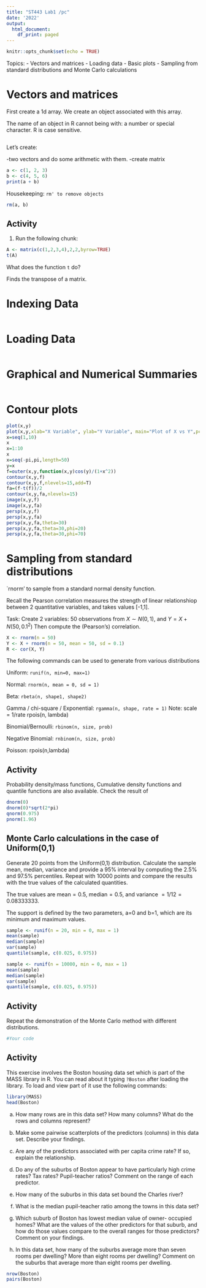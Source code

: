 ```yaml
---
title: "ST443 Lab1 /pc"
date: '2022'
output:
  html_document:
    df_print: paged
---
```


```r
knitr::opts_chunk$set(echo = TRUE)
```

Topics:
- Vectors and matrices
- Loading data
- Basic plots
- Sampling from standard distributions and Monte Carlo calculations


# Vectors and matrices

First create a 1d array.
We create an object associated with this array.

The name of an object in R cannot being with: a number or special character. R is case sensitive.


```r
```
Let's create:

-two vectors and do some arithmetic with them.
-create matrix


```r
a <- c(1, 2, 3)
b <- c(4, 5, 6)
print(a + b)
```

Housekeeping: `rm' to remove objects`

```r
rm(a, b)
```

## Activity

1. Run the following chunk:

```r

A <- matrix(c(1,2,3,4),2,2,byrow=TRUE)
t(A) 
```

What does the function `t` do?

Finds the transpose of a matrix.

# Indexing Data
```r

```


# Loading Data
```r

```



# Graphical and Numerical Summaries



```r

```


# Contour plots
```r
plot(x,y)
plot(x,y,xlab="X Variable", ylab="Y Variable", main="Plot of X vs Y",pch=20)
x=seq(1,10)
x
x=1:10
x
x=seq(-pi,pi,length=50)
y=x
f=outer(x,y,function(x,y)cos(y)/(1+x^2))
contour(x,y,f)
contour(x,y,f,nlevels=15,add=T)
fa=(f-t(f))/2
contour(x,y,fa,nlevels=15)
image(x,y,f)
image(x,y,fa)
persp(x,y,f)
persp(x,y,fa)
persp(x,y,fa,theta=30)
persp(x,y,fa,theta=30,phi=20)
persp(x,y,fa,theta=30,phi=70)
```

# Sampling from standard distributions

`rnorm' to sample from a standard normal density function.

Recall the Pearson correlation measures the strength of linear relationshiop between 2 quantitative variables, and takes values [-1,1].

Task: Create 2 variables: 50 observations from $X \sim N(0,1)$, and $Y=X+N(50,0.1^2)$
Then compute the (Pearson's) correlation.

```r
X <- rnorm(n = 50)
Y <- X + rnorm(n = 50, mean = 50, sd = 0.1)
R <- cor(X, Y)
```

The following commands can be used to generate from various distributions

Uniform: `runif(n, min=0, max=1)`

Normal: `rnorm(n, mean = 0, sd = 1)`

Beta: `rbeta(n, shape1, shape2)`

Gamma / chi-square / Exponential: `rgamma(n, shape, rate = 1)` Note: scale = 1/rate rpois(n, lambda)

Binomial/Bernoulli: `rbinom(n, size, prob)`

Negative Binomial: `rnbinom(n, size, prob)`

Poisson: rpois(n,lambda)

## Activity
Probability density/mass functions, Cumulative density functions and quantile functions are also available. Check the result of

```r
dnorm(0) 
dnorm(0)*sqrt(2*pi)
qnorm(0.975) 
pnorm(1.96)
```

## Monte Carlo calculations in the case of Uniform(0,1)

Generate 20 points from the Uniform(0,1) distribution. Calculate the sample mean, median, variance and provide a 95% interval by computing the 2.5% and 97.5% percentiles. Repeat with 10000 points and compare the results with the true values of the calculated quantities. 

The true values are mean$=0.5$, median$=0.5$, and variance $=1/12=0.08333333$. 

The support is defined by the two parameters, a=0 and b=1, which are its minimum and maximum values.


```r
sample <- runif(n = 20, min = 0, max = 1)
mean(sample)
median(sample)
var(sample)
quantile(sample, c(0.025, 0.975))

sample <- runif(n = 10000, min = 0, max = 1)
mean(sample)
median(sample)
var(sample)
quantile(sample, c(0.025, 0.975))
```

## Activity
Repeat the demonstration of the Monte Carlo method with different distributions.
```r
#Your code

```


## Activity

This exercise involves the Boston housing data set which is
part of the MASS library in R. You can read about it typing `?Boston` after loading the library. To load and view part of it use the following commands:

```r
library(MASS)
head(Boston)
```


(a) How many rows are in this data set? How many columns? What do the rows and columns represent?

(b) Make some pairwise scatterplots of the predictors (columns) in this data set. Describe your findings.

(c) Are any of the predictors associated with per capita crime rate? If so, explain the relationship.

(d) Do any of the suburbs of Boston appear to have particularly high crime rates? Tax rates? Pupil-teacher ratios? Comment on the range of each predictor.

(e) How many of the suburbs in this data set bound the Charles river?

(f) What is the median pupil-teacher ratio among the towns in this data set?

(g) Which suburb of Boston has lowest median value of owner- occupied homes? What are the values of the other predictors for that suburb, and how do those values compare to the overall ranges for those predictors? Comment on your findings.

(h) In this data set, how many of the suburbs average more than seven rooms per dwelling? More than eight rooms per dwelling? Comment on the suburbs that average more than eight rooms per dwelling.

```r
nrow(Boston)
pairs(Boston)
```



